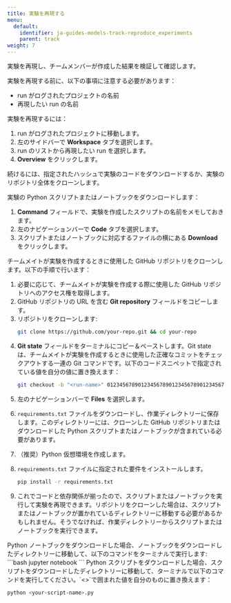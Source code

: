 ---
title: 実験を再現する
menu:
  default:
    identifier: ja-guides-models-track-reproduce_experiments
    parent: track
weight: 7
---

実験を再現し、チームメンバーが作成した結果を検証して確認します。

実験を再現する前に、以下の事項に注意する必要があります：

* run がログされたプロジェクトの名前
* 再現したい run の名前

実験を再現するには：

1. run がログされたプロジェクトに移動します。
2. 左のサイドバーで **Workspace** タブを選択します。
3. run のリストから再現したい run を選択します。
4. **Overview** をクリックします。

続けるには、指定されたハッシュで実験のコードをダウンロードするか、実験のリポジトリ全体をクローンします。

<Tabs>
<Tab title="Tab">
実験の Python スクリプトまたはノートブックをダウンロードします：

1. **Command** フィールドで、実験を作成したスクリプトの名前をメモしておきます。
2. 左のナビゲーションバーで **Code** タブを選択します。
3. スクリプトまたはノートブックに対応するファイルの横にある **Download** をクリックします。
</Tab>
<Tab title="Tab">
チームメイトが実験を作成するときに使用した GitHub リポジトリをクローンします。以下の手順で行います：

1. 必要に応じて、チームメイトが実験を作成する際に使用した GitHub リポジトリへのアクセス権を取得します。
2. GitHub リポジトリの URL を含む **Git repository** フィールドをコピーします。
3. リポジトリをクローンします:
    ```bash
    git clone https://github.com/your-repo.git && cd your-repo
    ```
4. **Git state** フィールドをターミナルにコピー＆ペーストします。Git state は、チームメイトが実験を作成するときに使用した正確なコミットをチェックアウトする一連の Git コマンドです。以下のコードスニペットで指定されている値を自分の値に置き換えます：
    ```bash
    git checkout -b "<run-name>" 0123456789012345678901234567890123456789
    ```
</Tab>
</Tabs>

5. 左のナビゲーションバーで **Files** を選択します。
6. `requirements.txt` ファイルをダウンロードし、作業ディレクトリーに保存します。このディレクトリーには、クローンした GitHub リポジトリまたはダウンロードした Python スクリプトまたはノートブックが含まれている必要があります。
7. （推奨）Python 仮想環境を作成します。
8. `requirements.txt` ファイルに指定された要件をインストールします。
    ```bash
    pip install -r requirements.txt
    ```

9. これでコードと依存関係が揃ったので、スクリプトまたはノートブックを実行して実験を再現できます。リポジトリをクローンした場合は、スクリプトまたはノートブックが置かれているディレクトリーに移動する必要があるかもしれません。そうでなければ、作業ディレクトリーからスクリプトまたはノートブックを実行できます。

<Tabs>
<Tab title="Tab">
Python ノートブックをダウンロードした場合、ノートブックをダウンロードしたディレクトリーに移動して、以下のコマンドをターミナルで実行します:
```bash
jupyter notebook
```
</Tab>
<Tab title="Tab">
Python スクリプトをダウンロードした場合、スクリプトをダウンロードしたディレクトリーに移動して、ターミナルで以下のコマンドを実行してください。`<>`で囲まれた値を自分のものに置き換えます：

```bash
python <your-script-name>.py
```
</Tab>
</Tabs>